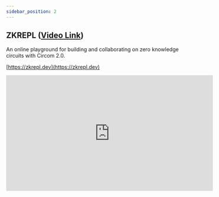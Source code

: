 ```yaml
---
sidebar_position: 2
---
```


## ZKREPL ([Video Link](https://youtu.be/WWIvEmqEwVc))

An online playground for building and collaborating on zero knowledge circuits with Circom 2.0.

[https://zkrepl.dev](https://zkrepl.dev)


<iframe
  width="560"
  height="315"
  src="https://www.youtube.com/embed/yB9hrM90jJQ"
  title="YouTube video player"
  frameborder="0"
  allow="accelerometer; autoplay; clipboard-write; encrypted-media; gyroscope; picture-in-picture"
  allowfullscreen
></iframe>
